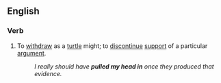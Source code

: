 ==English==

===Verb===
{{en-verb|pulls one's head in|pulling one's head in|pulled one's head in|pulled one's head in}}

# {{idiomatic}} {{Australia|New Zealand}} To [[withdraw]] as a [[turtle]] might; to [[discontinue]] [[support]] of a particular [[argument]].
#:''I really should have '''pulled my head in''' once they produced that evidence.''